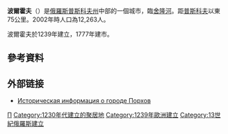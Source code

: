 {{coord|57|46|N|29|34|E|display=title}}
{{Location map|Russia Pskov Oblast|width=180|caption=在普斯科夫州的位置}}
'''波爾霍夫'''（{{lang|ru|По́рхов}}）是[[俄羅斯|俄羅斯]][[普斯科夫州|普斯科夫州]]中部的一個城市，臨[[舍隆河|舍隆河]]。距[[普斯科夫|普斯科夫]]以東75公里。2002年時人口為12,263人。

波爾霍夫於1239年建立，1777年建市。

==參考資料==
{{reflist}}

==外部链接==
* [http://www.surnameindex.info/info/pskov/porkhov/porkhov/index.html Историческая информация о городе Порхов] {{Wayback|url=http://www.surnameindex.info/info/pskov/porkhov/porkhov/index.html |date=20211026172724 }} {{ref-ru}}

{{普斯科夫州城市}}
{{Authority control}}

[[Category:普斯科夫州城市|П]]
[[Category:1230年代建立的聚居地|Category:1230年代建立的聚居地]]
[[Category:1239年歐洲建立|Category:1239年歐洲建立]]
[[Category:13世紀俄羅斯建立|Category:13世紀俄羅斯建立]]